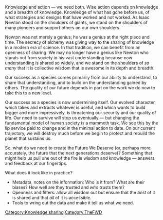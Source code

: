 {{TheFWD header}}{{DISPLAYTITLE:21. A Knowing World - Chris Watkins}}
Knowledge and action — we need both. Wise action depends on knowledge and a breadth of knowledge. Knowledge of what has gone before us, of what strategies and designs that have worked and not worked. As Isaac Newton stood on the shoulders of giants, we stand on the shoulders of many pioneers and support others on our own shoulders.

Newton was not merely a genius; he was a genius at the right place and time. The secrecy of alchemy was giving way to the sharing of knowledge in a modern era of science. In that tradition, we can benefit from an openness of sharing. We may no longer have a genius like Newton who stands out from society in his vast understanding because now understanding is shared so widely, and we stand on the shoulders of ''so many'' that it is collective wisdom that is awesome in its depth and breadth.

Our success as a species comes primarily from our ability to understand, to share that understanding, and to build on the understanding gained by others. The quality of our future depends in part on the work we do now to take this to a new level.

Our success as a species is now undermining itself. Our evolved character, which takes and extracts whatever is useful, and which wants to build bigger and more impressively, is threatening our security and our quality of life. Our need to survive will stop us eventually — but changing the fundamental model of human society is a mammoth task. We see this by the lip service paid to change and in the minimal action to date. On our current trajectory, we will destroy much before we begin to protect and rebuild the planet that sustains us.

So, what do we need to create the Future We Deserve (or, perhaps more accurately, the future that the next generations deserve)? Something that might help us pull one out of the fire is wisdom and knowledge — answers and feedback at our fingertips.

What does it look like in practice? 
* Metadata, notes on the information: Who is it from? What are their biases? How well are they trusted and ''who'' trusts them? 
* Openness and filters: allow all wisdom out but ensure that the ''best'' of it is shared and that ''all'' of it is accessible.
* Tools to wring out the data and make it tell us what we need. 

{{TheFWD references}}

[[Category:Knowledge sharing]]

[[Category:TheFWD]]